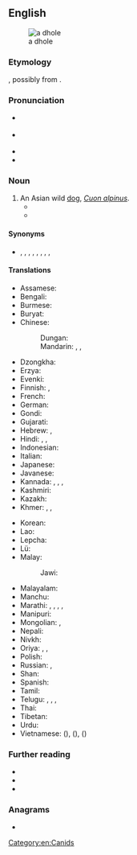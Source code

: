 {{also|d-hole}}
==English==
[[File:Cuon.alpinus-cut.jpg|thumb|a dhole]]

===Etymology===
{{unk|en}}, possibly from {{etyl|kn|en}} {{m|kn|ತೋಳ||wolf}}.

===Pronunciation===
* {{a|GenAm}} {{IPA|en|/doʊl/}}
* {{a|RP}} {{IPA|en|/dəʊl/}}
* {{rhymes|en|əʊl|s=1}}
* {{hmp|en|dole}}

===Noun===
{{en-noun|s|dhole}}

# An Asian wild [[dog]], ''[[Cuon alpinus]]''.
#* {{quote-book|en|year=1895|author=Rudyard Kipling|title=Red Dog|passage=Mowgli's wanderings had taken him to the edge of the high grassy downs of the Dekkan, and he had seen the fearless '''dholes''' sleeping and playing and scratching themselves in the little hollows and tussocks that they use for lairs.}}
#* {{quote-book|en|year=2001|publisher=Marshall Cavendish Corporation|chapter=Dhole|title=Endangered Wildlife and Plants of the World|url=http://books.google.com/books?id=jTMY7Fp01zcC&pg=PA451&dq=%22dhole|dholes%22&hl=en&ei=zOBMTs2ZDIHEmAWY_8nFBg&sa=X&oi=book_result&ct=result&resnum=2&ved=0CC4Q6AEwAQ#v=onepage&q=%22dhole|dholes%22&f=false|page=451|passage=This whistling, a means of communication for a pack of '''dhole''' regrouping after an unsuccessful hunt, inspired the other common name of this species—the whistling dog.}}

====Synonyms====
* {{sense|Cuon alpinus}} {{l|en|Asian wild dog}}, {{vern|Indian wild dog}}, {{vern|whistling dog}}, {{l|en|red wolf}}, {{l|en|red dog}}, {{l|en|mountain wolf}}, {{l|en|kholsun}}, {{l|en|ajag}}, {{l|en|adjag}}

====Translations====
{{trans-top|Asian wild dog}}
* Assamese: {{t|as|ৰাং কুকুৰ}}
* Bengali: {{t|bn|রামকুত্তা}}
* Burmese: {{t+|my|တောခွေး}}
* Buryat: {{t|bua|зурби}}
* Chinese:
*: Dungan: {{t|dng|цэгу}}
*: Mandarin: {{t+|cmn|豺|tr=chái}}, {{t+|cmn|豺狗|tr=cháigǒu}}, {{t|cmn|猱犬|tr=náoquǎn}}
* Dzongkha: {{t|dz|འཕརཝ}}
* Erzya: {{t|myv|пандоверьгиз}}
* Evenki: {{t|evn|дяргул}}
* Finnish: {{t|fi|vuorisusi}}, {{t|fi|aasianvillikoira}}
* French: {{t+|fr|dhole|m|f}}
* German: {{t|de|Rothund|m}}
* Gondi: {{t|gon|eram-naiko}}
* Gujarati: {{t|gu|કુત્ર}}
* Hebrew: {{t|he|דּוֹל מָצוּי|m|tr=dol matzui}}, {{t|he|דּוֹל|m|tr=dol}}
* Hindi: {{t|hi|सोनकुत्ता|m}}, {{t+|hi|ढोल|m}}, {{t|hi|जंगली कुत्ता|m}}
* Indonesian: {{t+|id|ajak}}
* Italian: {{t|it|cuon alpino}}
* Japanese: {{t+|ja|ドール|tr=dōru}}
* Javanese: {{t|jv|asu alas}}
* Kannada: {{t|kn|ಕಾಡು ನಾಯಿ}}, {{t+|kn|ಕೊರ್ಕು}}, {{t|kn||tr=bun-seeta}}, {{t+|kn|ಕೆನ್ನಾಯಿ}}
* Kashmiri: {{t|ks|وَن ہوٗن}}
* Kazakh: {{t|kk|қызыл қасқыр}}
* Khmer: {{t|km|ឆ្កែចចក}}, {{t+|km|ឆ្កែព្រៃ}}, {{t+|km|ចចក}}
{{trans-mid}}
* Korean: {{t+|ko|승냥이}}
* Lao: {{t|lo|ໝາໃນ}}
* Lepcha: {{t|lep||tr=sa-tun}}
* Lü: {{t-needed|khb}}
* Malay: {{t|ms|anjing hutan}}
*: Jawi: {{t|ms|انجيڠ هوتن|sc=Arab}}
* Malayalam: {{t+|ml|ചെന്നായ}}
* Manchu: {{t|mnc|ᠵᠠᡵᡭᡡ}}
* Marathi: {{t|mr|कोळसना}}, {{t|mr|कोळसरा}}, {{t|mr|कोळसा}}, {{t|mr|कोळसून}}, {{t|mr|भारतीय रानकुत्रा}}
* Manipuri: {{t|mni||tr=huithou}}
* Mongolian: {{t|mn|цөөвөр чоно}}, {{t+|mn|шарнууд}}
* Nepali: {{t|ne|वन कुकुर}}
* Nivkh: {{t|niv|чорамлач}}
* Oriya: {{t|or|ବଳିଆ କୁକୁର}}, {{t|or|ଢୋଲ୍}}, {{t+|or|କୋକବଲିଆ}}
* Polish: {{t+|pl|cyjon|m}}
* Russian: {{t|ru|[[кра́сный]] [[волк]]|m}}, {{t|ru|[[дикий|ди́кая]] [[соба́ка]]|m}}
* Shan: {{t-needed|shn}}
* Spanish: {{t|es|cuón|m}}
* Tamil: {{t|ta|செந்நாய்}}
* Telugu: {{t|te|రేచు కుక్క}}, {{t|te||tr=reza-kutta}}, {{t|te|అడవి కుక్క}}, {{t|te|రేచుకుక్కలు}}
* Thai: {{t+|th|หมาใน}}
* Tibetan: {{t|bo|འཕར་སྤྱང}}
* Urdu: {{t|ur|جنگلی کتا|m|tr=jaṅglī kuttā}}
* Vietnamese: {{t|vi|chó rừng}} ({{t|vi|[[㹥]][[𡹃]]|sc=Hani}}), {{t|vi|chó sói lửa}} ({{t|vi|[[㹥]][[獪]][[焒]]|sc=Hani}}), {{t|vi|sói đỏ}} ({{t|vi|[[獪]][[𣠶]]|sc=Hani}})
{{trans-bottom}}

===Further reading===
* {{pedia}}
* {{specieslite|Cuon alpinus}}
* {{comcatlite|Cuon alpinus}}

===Anagrams===
* {{anagrams|en|a=dehlo|Hodel|holde|holed}}

[[Category:en:Canids]]